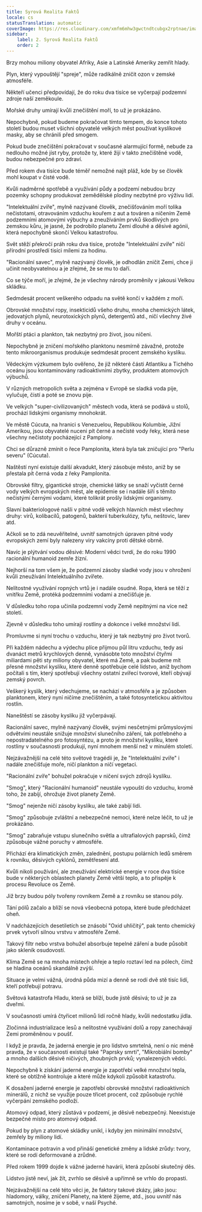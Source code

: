 ```yaml
---
title: Syrová Realita Faktů
locale: cs
statusTranslation: automatic
coverImage: https://res.cloudinary.com/xmfm6mhw3gwctndtcubgx2rptnae/image/upload/v1741354419/small_cover_la_gran_rebelion_28716e29d2.webp
sidebar:
    label: 2. Syrová Realita Faktů
    order: 2
---
```

Brzy mohou miliony obyvatel Afriky, Asie a Latinské Ameriky zemřít hlady.

Plyn, který vypouštějí "spreje", může radikálně zničit ozon v zemské atmosféře.

Někteří učenci předpovídají, že do roku dva tisíce se vyčerpají podzemní zdroje naší zeměkoule.

Mořské druhy umírají kvůli znečištění moří, to už je prokázáno.

Nepochybně, pokud budeme pokračovat tímto tempem, do konce tohoto století budou muset všichni obyvatelé velkých měst používat kyslíkové masky, aby se chránili před smogem.

Pokud bude znečištění pokračovat v současné alarmující formě, nebude za nedlouho možné jíst ryby, protože ty, které žijí v takto znečištěné vodě, budou nebezpečné pro zdraví.

Před rokem dva tisíce bude téměř nemožné najít pláž, kde by se člověk mohl koupat v čisté vodě.

Kvůli nadměrné spotřebě a využívání půdy a podzemí nebudou brzy pozemky schopny produkovat zemědělské plodiny nezbytné pro výživu lidí.

"Intelektuální zvíře", mylně nazývané člověk, znečišťováním moří tolika nečistotami, otravováním vzduchu kouřem z aut a továren a ničením Země podzemními atomovými výbuchy a zneužíváním prvků škodlivých pro zemskou kůru, je jasné, že podrobilo planetu Zemi dlouhé a děsivé agónii, která nepochybně skončí Velkou katastrofou.

Svět stěží překročí práh roku dva tisíce, protože "Intelektuální zvíře" ničí přírodní prostředí tisíci mílemi za hodinu.

"Racionální savec", mylně nazývaný člověk, je odhodlán zničit Zemi, chce ji učinit neobyvatelnou a je zřejmé, že se mu to daří.

Co se týče moří, je zřejmé, že je všechny národy proměnily v jakousi Velkou skládku.

Sedmdesát procent veškerého odpadu na světě končí v každém z moří.

Obrovské množství ropy, insekticidů všeho druhu, mnoha chemických látek, jedovatých plynů, neurotoxických plynů, detergentů atd., ničí všechny živé druhy v oceánu.

Mořští ptáci a plankton, tak nezbytný pro život, jsou ničeni.

Nepochybně je zničení mořského planktonu nesmírně závažné, protože tento mikroorganismus produkuje sedmdesát procent zemského kyslíku.

Vědeckým výzkumem bylo ověřeno, že již některé části Atlantiku a Tichého oceánu jsou kontaminovány radioaktivními zbytky, produktem atomových výbuchů.

V různých metropolích světa a zejména v Evropě se sladká voda pije, vylučuje, čistí a poté se znovu pije.

Ve velkých "super-civilizovaných" městech voda, která se podává u stolů, prochází lidskými organismy mnohokrát.

Ve městě Cúcuta, na hranici s Venezuelou, Republikou Kolumbie, Jižní Amerikou, jsou obyvatelé nuceni pít černé a nečisté vody řeky, která nese všechny nečistoty pocházející z Pamplony.

Chci se důrazně zmínit o řece Pamplonita, která byla tak zničující pro "Perlu severu" (Cúcuta).

Naštěstí nyní existuje další akvadukt, který zásobuje město, aniž by se přestala pít černá voda z řeky Pamplonita.

Obrovské filtry, gigantické stroje, chemické látky se snaží vyčistit černé vody velkých evropských měst, ale epidemie se i nadále šíří s těmito nečistými černými vodami, které tolikrát prošly lidskými organismy.

Slavní bakteriologové našli v pitné vodě velkých hlavních měst všechny druhy: virů, kolibacilů, patogenů, bakterií tuberkulózy, tyfu, neštovic, larev atd.

Ačkoli se to zdá neuvěřitelné, uvnitř samotných úpraven pitné vody evropských zemí byly nalezeny viry vakcíny proti dětské obrně.

Navíc je plýtvání vodou děsivé: Moderní vědci tvrdí, že do roku 1990 racionální humanoid zemře žízní.

Nejhorší na tom všem je, že podzemní zásoby sladké vody jsou v ohrožení kvůli zneužívání Intelektuálního zvířete.

Nelítostné využívání ropných vrtů je i nadále osudné. Ropa, která se těží z vnitřku Země, protéká podzemními vodami a znečišťuje je.

V důsledku toho ropa učinila podzemní vody Země nepitnými na více než století.

Zjevně v důsledku toho umírají rostliny a dokonce i velké množství lidí.

Promluvme si nyní trochu o vzduchu, který je tak nezbytný pro život tvorů.

Při každém nádechu a výdechu plíce přijmou půl litru vzduchu, tedy asi dvanáct metrů krychlových denně, vynásobte toto množství čtyřmi miliardami pěti sty miliony obyvatel, které má Země, a pak budeme mít přesné množství kyslíku, které denně spotřebuje celé lidstvo, aniž bychom počítali s tím, který spotřebují všechny ostatní zvířecí tvorové, kteří obývají zemský povrch.

Veškerý kyslík, který vdechujeme, se nachází v atmosféře a je způsoben planktonem, který nyní ničíme znečištěním, a také fotosyntetickou aktivitou rostlin.

Naneštěstí se zásoby kyslíku již vyčerpávají.

Racionální savec, mylně nazývaný člověk, svými nesčetnými průmyslovými odvětvími neustále snižuje množství slunečního záření, tak potřebného a nepostradatelného pro fotosyntézu, a proto je množství kyslíku, které rostliny v současnosti produkují, nyní mnohem menší než v minulém století.

Nejzávažnější na celé této světové tragédii je, že "Intelektuální zvíře" i nadále znečišťuje moře, ničí plankton a ničí vegetaci.

"Racionální zvíře" bohužel pokračuje v ničení svých zdrojů kyslíku.

"Smog", který "Racionální humanoid" neustále vypouští do vzduchu, kromě toho, že zabíjí, ohrožuje život planety Země.

"Smog" nejenže ničí zásoby kyslíku, ale také zabíjí lidi.

"Smog" způsobuje zvláštní a nebezpečné nemoci, které nelze léčit, to už je prokázáno.

"Smog" zabraňuje vstupu slunečního světla a ultrafialových paprsků, čímž způsobuje vážné poruchy v atmosféře.

Přichází éra klimatických změn, zalednění, postupu polárních ledů směrem k rovníku, děsivých cyklónů, zemětřesení atd.

Kvůli nikoli používání, ale zneužívání elektrické energie v roce dva tisíce bude v některých oblastech planety Země větší teplo, a to přispěje k procesu Revoluce os Země.

Již brzy budou póly tvořeny rovníkem Země a z rovníku se stanou póly.

Tání pólů začalo a blíží se nová všeobecná potopa, které bude předcházet oheň.

V nadcházejících desetiletích se znásobí "Oxid uhličitý", pak tento chemický prvek vytvoří silnou vrstvu v atmosféře Země.

Takový filtr nebo vrstva bohužel absorbuje tepelné záření a bude působit jako skleník osudovostí.

Klima Země se na mnoha místech ohřeje a teplo roztaví led na pólech, čímž se hladina oceánů skandálně zvýší.

Situace je velmi vážná, úrodná půda mizí a denně se rodí dvě stě tisíc lidí, kteří potřebují potravu.

Světová katastrofa Hladu, která se blíží, bude jistě děsivá; to už je za dveřmi.

V současnosti umírá čtyřicet milionů lidí ročně hlady, kvůli nedostatku jídla.

Zločinná industrializace lesů a nelítostné využívání dolů a ropy zanechávají Zemi proměněnou v poušť.

I když je pravda, že jaderná energie je pro lidstvo smrtelná, není o nic méně pravda, že v současnosti existují také "Paprsky smrti", "Mikrobiální bomby" a mnoho dalších děsivě ničivých, zhoubných prvků; vynalezených vědci.

Nepochybně k získání jaderné energie je zapotřebí velké množství tepla, které se obtížně kontroluje a které může kdykoli způsobit katastrofu.

K dosažení jaderné energie je zapotřebí obrovské množství radioaktivních minerálů, z nichž se využije pouze třicet procent, což způsobuje rychlé vyčerpání zemského podloží.

Atomový odpad, který zůstává v podzemí, je děsivě nebezpečný. Neexistuje bezpečné místo pro atomový odpad.

Pokud by plyn z atomové skládky unikl, i kdyby jen minimální množství, zemřely by miliony lidí.

Kontaminace potravin a vod přináší genetické změny a lidské zrůdy: tvory, které se rodí deformované a zrůdné.

Před rokem 1999 dojde k vážné jaderné havárii, která způsobí skutečný děs.

Lidstvo jistě neví, jak žít, zvrhlo se děsivě a upřímně se vrhlo do propasti.

Nejzávažnější na celé této věci je, že faktory takové zkázy, jako jsou: hladomory, války, zničení Planety, na které žijeme, atd., jsou uvnitř nás samotných, nosíme je v sobě, v naší Psyché.


